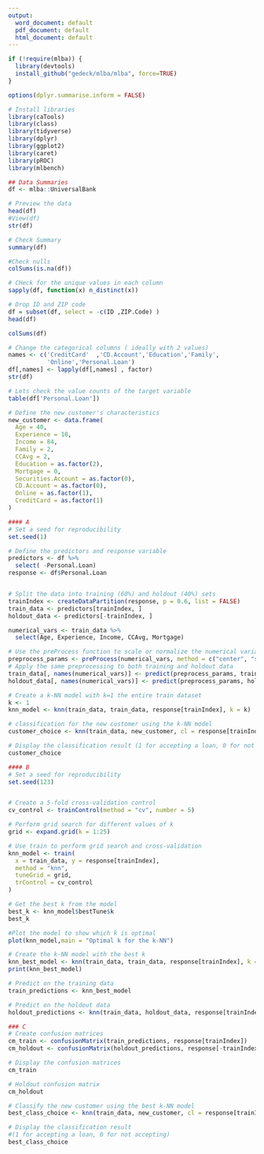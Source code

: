 ---
output:
  word_document: default
  pdf_document: default
  html_document: default
---
```{r}
if (!require(mlba)) {
  library(devtools)
  install_github("gedeck/mlba/mlba", force=TRUE)
}

options(dplyr.summarise.inform = FALSE)
```
```{r}
# Install libraries
library(caTools)
library(class)
library(tidyverse)
library(dplyr)
library(ggplot2)
library(caret)
library(pROC)
library(mlbench)
```
```{r}

## Data Summaries
df <- mlba::UniversalBank

# Preview the data 
head(df)
#View(df)
str(df)
```
```{r}
# Check Summary
summary(df)
```
```{r}
#Check nulls
colSums(is.na(df))
```
```{r}
# CHeck for the unique values in each column 
sapply(df, function(x) n_distinct(x))
```
```{r}
# Drop ID and ZIP code
df = subset(df, select = -c(ID ,ZIP.Code) )
head(df)

colSums(df)
```
```{r}
# Change the categorical columns ( ideally with 2 values)
names <- c('CreditCard'  ,'CD.Account','Education','Family',
           'Online','Personal.Loan')
df[,names] <- lapply(df[,names] , factor)
str(df)
```
```{r}
# Lets check the value counts of the target variable
table(df['Personal.Loan'])
```
```{r}
# Define the new customer's characteristics
new_customer <- data.frame(
  Age = 40,
  Experience = 10,
  Income = 84,
  Family = 2,
  CCAvg = 2,
  Education = as.factor(2),
  Mortgage = 0,
  Securities.Account = as.factor(0),
  CD.Account = as.factor(0),
  Online = as.factor(1),
  CreditCard = as.factor(1)
)
```

```{r}

#### A
# Set a seed for reproducibility
set.seed(1)

# Define the predictors and response variable
predictors <- df %>%
  select( -Personal.Loan)
response <- df$Personal.Loan


# Split the data into training (60%) and holdout (40%) sets
trainIndex <- createDataPartition(response, p = 0.6, list = FALSE)
train_data <- predictors[trainIndex, ]
holdout_data <- predictors[-trainIndex, ]
```
```{r}

numerical_vars <- train_data %>%
  select(Age, Experience, Income, CCAvg, Mortgage)

# Use the preProcess function to scale or normalize the numerical variables
preprocess_params <- preProcess(numerical_vars, method = c("center", "scale"))  
# Apply the same preprocessing to both training and holdout data
train_data[, names(numerical_vars)] <- predict(preprocess_params, train_data)
holdout_data[, names(numerical_vars)] <- predict(preprocess_params, holdout_data)
```
```{r}
# Create a k-NN model with k=1 the entire train dataset
k <- 1
knn_model <- knn(train_data, train_data, response[trainIndex], k = k)

```
```{r}
# classification for the new customer using the k-NN model
customer_choice <- knn(train_data, new_customer, cl = response[trainIndex], k = k)

# Display the classification result (1 for accepting a loan, 0 for not accepting)
customer_choice
```
```{r}

#### B
# Set a seed for reproducibility
set.seed(123)


# Create a 5-fold cross-validation control
cv_control <- trainControl(method = "cv", number = 5)

# Perform grid search for different values of k
grid <- expand.grid(k = 1:25)  
```
```{r}
# Use train to perform grid search and cross-validation 
knn_model <- train(
  x = train_data, y = response[trainIndex],
  method = "knn",
  tuneGrid = grid,
  trControl = cv_control
)
```
```{r}
# Get the best k from the model
best_k <- knn_model$bestTune$k
best_k
```
```{r}
#Plot the model to show which k is optimal
plot(knn_model,main = "Optimal k for the k-NN")
```
```{r}
# Create the k-NN model with the best k
knn_best_model <- knn(train_data, train_data, response[trainIndex], k = best_k)
print(knn_best_model)
```
```{r}
# Predict on the training data
train_predictions <- knn_best_model

# Predict on the holdout data
holdout_predictions <- knn(train_data, holdout_data, response[trainIndex], k = best_k)
```
```{r}

### C
# Create confusion matrices
cm_train <- confusionMatrix(train_predictions, response[trainIndex])
cm_holdout <- confusionMatrix(holdout_predictions, response[-trainIndex])

# Display the confusion matrices
cm_train
```
```{r}
# Holdout confusion matrix
cm_holdout

```
```{r}
# Classify the new customer using the best k-NN model
best_class_choice <- knn(train_data, new_customer, cl = response[trainIndex], k = best_k)

```
```{r}
# Display the classification result 
#(1 for accepting a loan, 0 for not accepting)
best_class_choice
```
